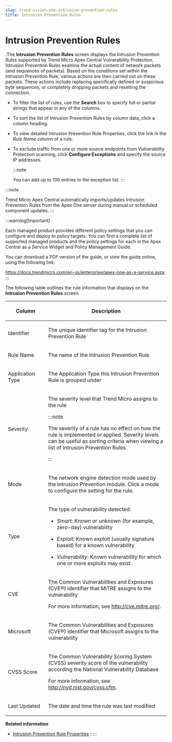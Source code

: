 ```yaml
---
slug: trend-vision-one-intrusion-prevention-rules
title: Intrusion Prevention Rules
---
```

# Intrusion Prevention Rules

:The **Intrusion Prevention Rules** screen displays the Intrusion Prevention Rules supported by Trend Micro Apex Central Vulnerability Protection. Intrusion Prevention Rules examine the actual content of network packets (and sequences of packets). Based on the conditions set within the Intrusion Prevention Rule, various actions are then carried out on these packets. These actions include replacing specifically defined or suspicious byte sequences, or completely dropping packets and resetting the connection.

- To filter the list of rules, use the **Search** box to specify full or partial strings that appear in any of the columns.

- To sort the list of Intrusion Prevention Rules by column data, click a column heading.

- To view detailed Intrusion Prevention Rule Properties, click the link in the *Rule Name* column of a rule.

- To exclude traffic from one or more source endpoints from Vulnerability Protection scanning, click **Configure Exceptions** and specify the source IP addresses.

  :::note

  You can add up to 100 entries to the exception list.
  :::

:::note

Trend Micro Apex Central automatically imports/updates Intrusion Prevention Rules from the Apex One server during manual or scheduled component updates.
:::

:::warning[Important]

Each managed product provides different policy settings that you can configure and deploy to policy targets. You can find a complete list of supported managed products and the policy settings for each in the Apex Central as a Service Widget and Policy Management Guide.

You can download a PDF version of the guide, or view the guide online, using the following link:

<https://docs.trendmicro.com/en-us/enterprise/apex-one-as-a-service.aspx>
:::

The following table outlines the rule information that displays on the **Intrusion Prevention Rules** screen.

<table>
<colgroup>
<col style="width: 25%" />
<col style="width: 75%" />
</colgroup>
<thead>
<tr>
<th><p>Column</p></th>
<th><p>Description</p></th>
</tr>
</thead>
<tbody>
<tr>
<td><p>Identifier</p></td>
<td><p>The unique identifier tag for the Intrusion Prevention Rule</p></td>
</tr>
<tr>
<td><p>Rule Name</p></td>
<td><p>The name of the Intrusion Prevention Rule</p></td>
</tr>
<tr>
<td><p>Application Type</p></td>
<td><p>The Application Type this Intrusion Prevention Rule is grouped under</p></td>
</tr>
<tr>
<td><p>Severity</p></td>
<td><p>The severity level that Trend Micro assigns to the rule</p>


:::note

<p>The severity of a rule has no effect on how the rule is implemented or applied. Severity levels can be useful as sorting criteria when viewing a list of Intrusion Prevention Rules.</p>


:::

</td>
</tr>
<tr>
<td><p>Mode</p></td>
<td><p>The network engine detection mode used by the Intrusion Prevention module. Click a mode to configure the setting for the rule.</p></td>
</tr>
<tr>
<td><p>Type</p></td>
<td><p>The type of vulnerability detected:</p>
<ul>
<li><p><em>Smart</em>: Known or unknown (for example, zero-day) vulnerability</p></li>
<li><p><em>Exploit</em>: Known exploit (usually signature based) for a known vulnerability</p></li>
<li><p><em>Vulnerability</em>: Known vulnerability for which one or more exploits may exist</p></li>
</ul></td>
</tr>
<tr>
<td><p>CVE</p></td>
<td><p>The Common Vulnerabilities and Exposures (CVE®) identifier that MITRE assigns to the vulnerability</p>
<p>For more information, see <a href="http://cve.mitre.org/">http://cve.mitre.org/</a>.</p></td>
</tr>
<tr>
<td><p>Microsoft</p></td>
<td><p>The Common Vulnerabilities and Exposures (CVE®) identifier that Microsoft assigns to the vulnerability</p></td>
</tr>
<tr>
<td><p>CVSS Score</p></td>
<td><p>The Common Vulnerability Scoring System (CVSS) severity score of the vulnerability according the National Vulnerability Database</p>
<p>For more information, see <a href="http://nvd.nist.gov/cvss.cfm">http://nvd.nist.gov/cvss.cfm</a>.</p></td>
</tr>
<tr>
<td><p>Last Updated</p></td>
<td><p>The date and time the rule was last modified</p></td>
</tr>
</tbody>
</table>

**Related information**

- [Intrusion Prevention Rule Properties](intrusion-prevention-property-apex.mdx)
:::::
